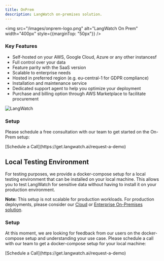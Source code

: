 ```yaml
---
title: OnPrem
description: LangWatch on-premises solution.
---
```


<img src="/images/onprem-logo.png" alt="LangWatch On Prem" width="400px" style={{marginTop: "50px"}} />


### Key Features

- Self-hosted on your AWS, Google Cloud, Azure or any other instancesf
- Full control over your data
- Feature parity with the SaaS version
- Scalable to enterprise needs
- Hosted in preferred region (e.g. eu-central-1 for GDPR compliance)
- Installation and maintenance service
- Dedicated support agent to help you optimize your deployment
- Purchase and billing option through AWS Marketplace to facilitate procurement

<Frame>
<img
  className="block"
  src="/images/architecture-onprem.png"
  alt="LangWatch"
/>
</Frame>

### Setup

Please schedule a free consultation with our team to get started on the On-Prem setup:

<div style={{fontSize: "18px", marginBottom: "56px"}}>
[Schedule a Call](https://get.langwatch.ai/request-a-demo)
</div>

## Local Testing Environment

For testing purposes, we provide a docker-compose setup for a local testing environment that can be installed on your local machine. This allows you to test LangWatch for sensitive data without having to install it on your production environment.

**Note:** This setup is not scalable for production workloads. For production deployments, please consider our [Cloud](https://app.langwatch.ai) or [Enterprise On-Premises solution](#enterprise-on-premises-solution).

### Setup

At this moment, we are looking for feedback from our users on the docker-compose setup and understanding your use case.
Please schedule a call with our team to get a docker-compose setup for your local machine:

<div style={{fontSize: "18px", marginBottom: "56px"}}>
[Schedule a Call](https://get.langwatch.ai/request-a-demo)
</div>